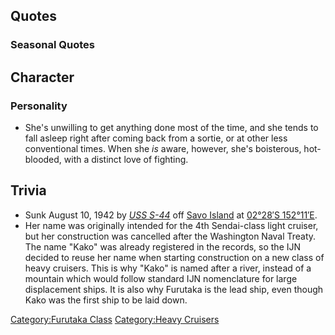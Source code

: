 {{Ship/Header}}
==Quotes==
{{Ship/Quotes
|Introduction = 古鷹型重巡の2番艦、加古ってんだ。よっろしくぅー！
|Introduction/En = Second Furutaka Class Heavy Cruiser, name's Kako! Nice to meetcha!

|Introduction/Kai Ni = 古鷹型重巡の2番艦、加古ってんだ。あ、知ってった？今日もよっろしくぅー！
|Introduction/Kai Ni/En = Second Furutaka Class Heavy Cruiser, name's Kako! Ah, you know, hello again!

|Library = 古鷹型重巡洋艦の2番艦、加古だよぉ。<br>第一次ソロモン海戦で大活躍したんだからね！<br>あ、帰り道？ホント、行きはよいよい、帰りは怖い～ってね！
|Library/En = I'm the Second Furutaka Class Heavy Cruiser, Kako.<br>I achieved quite a feat during the Battle of Savo Islands!<br>Ah, the way back? Well, the verse "Going in is easy, but returning is scary" was no joke!
|Library/Note = Battle of Savo Island is known as "the First Battle of Solomon Sea" in Japan. The verse "行きはよいよい、帰りは怖い" is from a warabeuta(playsong) "通りゃんせ" (To-ryanse).[https://en.wikipedia.org/wiki/T%C5%8Dryanse]
The battle was a one-sided rout in favor of the Japanese but on the return to Rabaul Kako was torpedoed by American submarine S-44 and sank rapidly.

|Secretary 1 = ふぁ～、眠い
|Secretary 1/En = Fuaaa~. I'm sleepy.

|Secretary 1/Kai Ni = ふぁ～、今日も眠いね
|Secretary 1/Kai Ni/En = Fuaaa~. Sleepy today too.

|Secretary 2 = 作戦会議？古鷹から聞くからさ……それじゃ、だめ？
|Secretary 2/En = Strategy meeting? I'll just ask Furutaka about it later, can I not do that?

|Secretary 3 = はいはいはいはい！ちゃんと聞いてるから！スカート引っ張んないでぇ！
|Secretary 3/En = Yeah, yeah! I hear ya! Now stop pulling my skirt!
|Secretary 3/Note = Hmmm, that is a very short skirt...

|Idle/Kai = くーー...　くーー...　くーー...　くーー...　くーーにゃー　うふふ。はっ！寝てないよ！起きてる、起きてる。
|Idle/Kai/En = Zzzzzzz... Zzzzzz... Zzzzzzz... Zzzzzz... Zzzz... Nya... mfufufu. Whoa! I'm not sleeping! I was awake, I was.

|Secretary Married = よっしゃラッキー
|Secretary Married/En = Alright! Lucky!

|Secretary Married/Kai = 何だ、提督。赤い顔してどうした。うん？寝不足だよ、それ！いいよ。一緒に昼寝してあげる。きっといい夢見るよ！
|Secretary Married/Kai/En = What's up, Admiral. Why the red face? Hm? That's lack of sleep! Alright. I'll take a nap with you. I bet you'll have a wonderful dream!

|Wedding = あーあーあーまたお小言ですねー。すいません大雑把でぇー。あれ、違うの？提督…なんか顔赤いよ？
|Wedding/En = Aaaahhhh, another scolding, yeah? Sorry for my carelessness, yeah?  Wha- that's not it?  Admiral… why is your face red?

|Looking At Scores = 提督に手紙が...起きてる起きてるよぉ
|Looking At Scores/En = A letter for the Admiral... I'm awake, I'm awake!

|Looking At Scores/Kai Ni = 提督...こういうの見るとさ...眠くならない？私は...くー...くー...
|Looking At Scores/Kai Ni/En = Admiral... when you see stuff like these... don't you get drowsy? I... zzz... zzz...

|Joining A Fleet = いよっしゃあ！あたしの出番だね
|Joining A Fleet/En = Alright! It's my turn now!

|Joining A Fleet/Kai Ni = ふふん！いいでしょう。私の出番ってわけね。いくぞ！
|Joining A Fleet/Kai Ni/En = Haha! Alright. I guess it's my turn. Let's go!

|Equipment 1 = なんか、かっこいいぞ私、ふふん
|Equipment 1/En = Somehow, I feel cooler now, hehe

|Equipment 2 = うぉお目が冴えてきた。力が漲ってきたよー
|Equipment 2/En = Woah, I'm wide awake now. I can feel the energy from this!
|Equipment 2/Note = Her crew never did get much sleep since many of the battles were at night.

|Equipment 3 = よっしゃラッキー
|Equipment 3/En = Alright! Lucky!

|Equipment 3/Kai = ふふん！ラッキー
|Equipment 3/Kai/En = Hah! Lucky!

|Supply = おぉ、目が冴えてきた。力がみなぎってきたよ！
|Supply/En = Whoa, I feel awake. The power is surging!

|Supply/Kai = 魚雷と砲弾、しっかり積んでね。あ、油も忘れちゃだめだよ？
|Supply/Kai/En = Torpedoes and ammunitions, Load them up well. Ah, don't forget the fuel too, okay?

|Docking Minor = だめ…だるい…艤装が…　まぁいいか…
|Docking Minor/En = Stop it...so sluggish...the fitting...ah, forget it...

|Docking Major = あー、マジで死ぬー。死ぬほど寝かせてー。
|Docking Major/En = Aah, I'm seriously gonna die...let me pass out in bed!
|Docking Major/Note = She's dead tired.

|Docking Complete = 修復完了という報告でーす。
|Docking Complete/En = Report that repairs done~.

|Construction = 新しい艦が出来たという報告でーす
|Construction/En = Got a report that a new ship is do~ne.

|Returning From Sortie = 作戦が完了したという報告…Zzz
|Returning From Sortie/En = The sortie's done, here's the report... *snore*

|Starting A Sortie = 加古、出撃ぃ！古鷹、付いてきて
|Starting A Sortie/En = Kako, ready to sortie! Furutaka, you're coming too.

|Battle Start = ぶっ飛ばす！
|Battle Start/En = Ready to strike!

|Attack = いっちょあーがりー
|Attack/En = In one hit~!

|Attack/Kai Ni = 砲撃を集中だ！行けー！
|Attack/Kai Ni/En = Concentrate fire! Go! 

|Night Battle = 加古スペシャルを食らいやがれ！
|Night Battle/En = Eat this Kako special!

|Night Attack = 古鷹、見てくれてた？
|Night Attack/En = Furutaka, did you see that?

|MVP = あたしゃねぇ、やるときはやるんだよ。だから、帰ったらいっぱい寝かせてー！
|MVP/En = See, I can really do it if I try! So, when I get back, let me sleep a bunch!

|Minor Damage 1 = やばっ、少し前に出過ぎた
|Minor Damage 1/En = Damn, and we were just about to leave!
|Minor Damage 1/Note = The ambush at Savo happened when the fleet were ordered to leave their post for Kavieng.

|Minor Damage 1/Kai Ni = いってー！わたしゃ黙ってないよ。加古スペシャル、行っちゃうぞ！
|Minor Damage 1/Kai Ni/En = Ow! I ain't just gonna take that. Here goes the Kako Special!

|Minor Damage 2 = 砲台が吹っ飛んだ！？
|Minor Damage 2/En = The gun battery has blown off!?

|Minor Damage 2/Kai = ええー？！潜水艦か。やばいよ、やばいよ！
|Minor Damage 2/Kai/En = What?! A sub? Not good, not good!

|Major Damage = こっの、変態ヤローが！
|Major Damage/En = Youuu! You perverted son of a bitch!
|Major Damage/Note = See short skirt and openings.

|Sunk = 昔から調子こいては、古鷹に怒られていたっけなぁ…
|Sunk/En = Yeah, Furutaka always scolded me for getting carried away too much...
}}
===Seasonal Quotes===
{{Ship/QuotesSeasonal
|EndofYear2014 = っかぁー、もう年末かぁ…早いよねえ。 大掃除、は…来年でいっかなぁー？ …ねえ？
|EndofYear2014_EN = Uh, it's already the end of the year, that was quick. Can we do cleaning next year? Hey?
|EndofYear2014_Clip = {{Audio|file=Kako_End_of_Year_2014.ogg}}
|EndofYear2014_Note = Same as [[Seasonal/End_of_Year_2015|End of Year 2015]]

|NewYear2015 = 新年あけまして、おめっとさーん！提督、今年もばりばり行こうぜぇ！
|NewYear2015_EN = Happy New Year! Admiral, let's charge on this year too!
|NewYear2015_Clip = {{Audio|file=Kako_2015newyear.ogg}}
|NewYear2015_Note = Same as [[Seasonal/New Year 2016|New Year 2016]]

|SecondAnniversary2015 = 今日を提督と過ごせて、嬉しいよ！
|SecondAnniversary2015_EN = To be able to spend such a day with admiral, I'm happy!
|SecondAnniversary2015_Clip = {{Audio|file=Kako_Second_Anniversary.ogg}}
|SecondAnniversary2015_Note =

|EarlySummer2015 = いよいよ暑くなってきましたね。夏が来るね。いひひ。いいね、夏！いいよ！
|EarlySummer2015_EN = It's finally starting to get hotter, isn't it? Summer's almost here, isn't it? Ehehe. Summer's great, aint it? It's great!
|EarlySummer2015_Clip = {{Audio|file=Kako_Early_Summer_2015.ogg}}
|EarlySummer2015_Note = 

|MidSummer2015 = やった！夏が来た！よし、たっぷり昼寝だ！うぇ、駄目？
|MidSummer2015_EN = Great! Summer has come! Good, I'll have plenty of naps! ehh... Not good?
|MidSummer2015_Clip = {{Audio|file=Kako_Mid-Summer_2015_Secretary_1.ogg}}
|MidSummer2015_Note =

|Valentine2016 =ん？まぁ、なんての、チョコってやつ？あたしも一応用意しといたよ・・・ほれ
|Valentine2016_EN =Nn? Well, what is it, that chocolate thing? I did end up preparing some...here
|Valentine2016_Clip = {{Audio|file=Kako Valentine 2016.ogg}}
|Valentine2016_Note =  

|ThirdAnniversary2016 = 今日を提督と過ごせて、嬉しいよ！
|ThirdAnniversary2016_EN = To be able to spend such a day with the Admiral - I'm happy!
|ThirdAnniversary2016_Clip = {{Audio|file=Kako_Second_Anniversary.ogg}}
|ThirdAnniversary2016_Note = From [[Seasonal/Second_Anniversary]]
}}
==Character==
===Personality===
* She's unwilling to get anything done most of the time, and she tends to fall asleep right after coming back from a sortie, or at other less conventional times. When she ''is'' aware, however, she's boisterous, hot-blooded, with a distinct love of fighting.
<!--
==Notes==
-->
==Trivia==
* Sunk August 10, 1942 by ''[http://en.wikipedia.org/wiki/USS_S-44_(SS-155) USS S-44]'' off [http://en.wikipedia.org/wiki/Savo_Island Savo Island] at [http://tools.wmflabs.org/geohack/geohack.php?pagename=Japanese_cruiser_Kako&params=02_28_S_152_11_E_ 02°28′S 152°11′E].
* Her name was originally intended for the 4th Sendai-class light cruiser, but her construction was cancelled after the Washington Naval Treaty. The name "Kako" was already registered in the records, so the IJN decided to reuse her name when starting construction on a new class of heavy cruisers. This is why "Kako" is named after a river, instead of a mountain which would follow standard IJN nomenclature for large displacement ships. It is also why Furutaka is the lead ship, even though Kako was the first ship to be laid down.
{{Ship/Footer}}
[[Category:Furutaka Class]]
[[Category:Heavy Cruisers]]